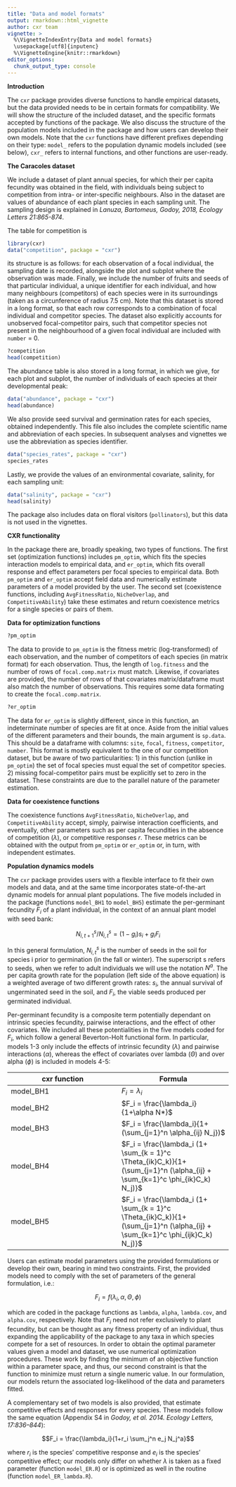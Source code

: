 ```yaml
---
title: "Data and model formats"
output: rmarkdown::html_vignette
author: cxr team
vignette: >
  %\VignetteIndexEntry{Data and model formats}
  \usepackage[utf8]{inputenc}
  %\VignetteEngine{knitr::rmarkdown}
editor_options: 
  chunk_output_type: console
---
```


**Introduction**

The `cxr` package provides diverse functions to handle empirical datasets, but the data provided needs to be in certain formats for compatibility. We will show the structure of the included dataset, and the specific formats accepted by functions of the package. We also discuss the structure of the population models included in the package and how users can develop their own models. Note that the `cxr` functions have different prefixes depending on their type: `model_` refers to the population dynamic models included (see below), `cxr_` refers to internal functions, and other functions are user-ready.

**The Caracoles dataset**

We include a dataset of plant annual species, for which their per capita fecundity was obtained in the field, with individuals being subject to competition from intra- or inter-specific neighbours. Also in the dataset are values of abundance of each plant species in each sampling unit. The sampling design is explained in *Lanuza, Bartomeus, Godoy, 2018, Ecology Letters 21:865-874*.

The table for competition is

```r
library(cxr)
data("competition", package = "cxr")
```

its structure is as follows: for each observation of a focal individual, the sampling date is recorded, alongside the plot and subplot where the observation was made. Finally, we include the number of fruits and seeds of that particular individual, a unique identifier for each individual, and how many neighbours (competitors) of each species were in its surroundings (taken as a circunference of radius 7.5 cm). Note that this dataset is stored in a long format, so that each row corresponds to a combination of focal individual and competitor species. The dataset also explicitly accounts for unobserved focal-competitor pairs, such that competitor species not present in the neighbourhood of a given focal individual are included with `number` = 0. 

```r
?competition
head(competition)
```

The abundance table is also stored in a long format, in which we give, for each plot and subplot, the number of individuals of each species at their developmental peak:

```r
data("abundance", package = "cxr")
head(abundance)
```

We also provide seed survival and germination rates for each species, obtained independently. This file also includes the complete scientific name and abbreviation of each species. In subsequent analyses and vignettes we use the abbreviation as species identifier.

```r
data("species_rates", package = "cxr")
species_rates
```

Lastly, we provide the values of an environmental covariate, salinity, for each sampling unit:

```r
data("salinity", package = "cxr")
head(salinity)
```

The package also includes data on floral visitors (`pollinators`), but this data is not used in the vignettes.

**CXR functionality**

In the package there are, broadly speaking, two types of functions. The first set (optimization functions) includes `pm_optim`, which fits the species interaction models to empirical data, and `er_optim`, which fits overall response and effect parameters per focal species to empirical data. Both `pm_optim` and `er_optim` accept field data and numerically estimate parameters of a model provided by the user. The second set (coexistence functions, including `AvgFitnessRatio`, `NicheOverlap`, and `CompetitiveAbility`) take these estimates and return coexistence metrics for a single species or pairs of them.

**Data for optimization functions**

```r
?pm_optim
```

The data to provide to `pm_optim` is the fitness metric (log-transformed) of each observation, and the number of competitors of each species (in matrix format) for each observation. Thus, the length of `log.fitness` and the number of rows of `focal.comp.matrix` must match. Likewise, if covariates are provided, the number of rows of that covariates matrix/dataframe must also match the number of observations. This requires some data formating to create the `focal.comp.matrix`.

```r
?er_optim
```

The data for `er_optim` is slightly different, since in this function, an indeterminate number of species are fit at once. Aside from the initial values of the different parameters and their bounds, the main argument is `sp.data`. This should be a dataframe with columns: `site`, `focal`, `fitness`, `competitor`, `number`. This format is mostly equivalent to the one of our competition dataset, but be aware of two particularities: 1) in this function (unlike in `pm_optim`) the set of focal species must equal the set of competitor species. 2) missing focal-competitor pairs must be explicitly set to zero in the dataset. These constraints are due to the parallel nature of the parameter estimation.

**Data for coexistence functions**

The coexistence functions `AvgFitnessRatio`, `NicheOverlap`, and `CompetitiveAbility` accept, simply, pairwise interaction coefficients, and eventually, other parameters such as per capita fecundities in the absence of competition ($\lambda$), or competitive responses $r$. These metrics can be obtained with the output from `pm_optim` or `er_optim` or, in turn, with independent estimates.

**Population dynamics models**

The `cxr` package provides users with a flexible interface to fit their own models and data, and at the same time incorporates state-of-the-art dynamic models for annual plant populations. The five models included in the package (functions `model_BH1` to `model_BH5`) estimate the per-germinant fecundity $F_i$ of a plant individual, in the context of an annual plant model with seed bank:

$$N_{i,t+1}^s/N_{i,t}^s = (1-g_{i})s_i + g_iF_i$$

In this general formulation, $N^s_{i,t}$ is the number of seeds in the soil for species i prior to germination (in the fall or winter). The superscript s refers to seeds, when we refer to adult individuals we will use the notation $N^a$. The per capita growth rate for the population (left side of the above equation) is a weighted average of two different growth rates: $s_i$, the annual survival of ungerminated seed in the soil, and $F_i$, the viable seeds produced per germinated individual.

Per-germinant fecundity is a composite term potentially dependant on intrinsic species fecundity, pairwise interactions, and the effect of other covariates. We included all these potentialities in the five models coded for $F_i$, which follow a general Beverton-Holt functional form. In particular, models 1-3 only include the effects of intrinsic fecundity ($\lambda$) and pairwise interactions ($\alpha$), whereas the effect of covariates over lambda ($\Theta$) and over alpha ($\phi$) is included in models 4-5:

| cxr function | Formula |
| -----------  | ----------- |
| model_BH1    | $F_i = \lambda_i$ |
| model_BH2    | $F_i = \frac{\lambda_i}{1+\alpha N*}$ |
| model_BH3    | $F_i = \frac{\lambda_i}{1+ (\sum_{j=1}^n \alpha_{ij} N_j})$ |
| model_BH4    | $F_i = \frac{\lambda_i (1+ \sum_{k = 1}^c \Theta_{ik}C_k)}{1+ (\sum_{j=1}^n (\alpha_{ij} + \sum_{k=1}^c \phi_{ik}C_k) N_j)}$ |
| model_BH5    | $F_i = \frac{\lambda_i (1+ \sum_{k = 1}^c \Theta_{ik}C_k)}{1+ (\sum_{j=1}^n (\alpha_{ij} + \sum_{k=1}^c \phi_{ijk}C_k) N_j)}$ |

Users can estimate model parameters using the provided formulations or develop their own, bearing in mind two constraints. First, the provided models need to comply with the set of parameters of the general formulation, i.e.: 

$$F_i= f(\lambda_i,\alpha,\Theta,\phi)$$

which are coded in the package functions as `lambda`, `alpha`, `lambda.cov`, and `alpha.cov`, respectively. Note that $F_i$ need not refer exclusively to plant fecundity, but can be thought as any fitness property of an individual, thus expanding the applicability of the package to any taxa in which species compete for a set of resources. In order to obtain the optimal parameter values given a model and dataset, we use numerical optimization procedures. These work by finding the minimum of an objective function within a parameter space, and thus, our second constraint is that the function to minimize must return a single numeric value. In our formulation, our models return the associated log-likelihood of the data and parameters fitted.

A complementary set of two models is also provided, that estimate competitive effects and responses for every species. These models follow the same equation (Appendix S4 in *Godoy, et al. 2014. Ecology Letters, 17:836–844*): 

$$F_i = \frac{\lambda_i}{1+r_i \sum_j^n e_j N_j^a}$$

where $r_i$ is the species’ competitive response and $e_i$ is the species’ competitive effect; our models only differ on whether $\lambda$ is taken as a fixed parameter (function `model_ER.R`) or is optimized as well in the routine (function `model_ER_lambda.R`).
